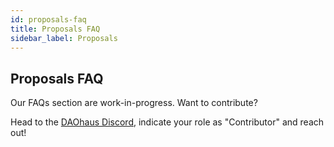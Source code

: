 ```yaml
---
id: proposals-faq
title: Proposals FAQ
sidebar_label: Proposals
---
```


## Proposals FAQ

Our FAQs section are work-in-progress. Want to contribute? 

Head to the [DAOhaus Discord](https://discord.gg/bUd7HqMx), indicate your role as "Contributor" and reach out! 
